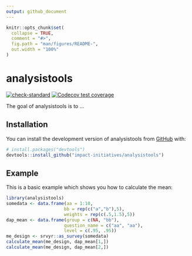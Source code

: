```yaml
---
output: github_document
---
```


<!-- README.md is generated from README.Rmd. Please edit that file -->

```r
knitr::opts_chunk$set(
  collapse = TRUE,
  comment = "#>",
  fig.path = "man/figures/README-",
  out.width = "100%"
)
```

# analysistools

<!-- badges: start -->
[![check-standard](https://github.com/impact-initiatives/analysistools/actions/workflows/check-standard.yaml/badge.svg)](https://github.com/impact-initiatives/analysistools/actions/workflows/check-standard.yaml)
[![Codecov test coverage](https://codecov.io/gh/impact-initiatives/analysistools/branch/main/graph/badge.svg)](https://app.codecov.io/gh/impact-initiatives/analysistools?branch=main)
<!-- badges: end -->

The goal of analysistools is to ...

## Installation

You can install the development version of analysistools from [GitHub](https://github.com/) with:

``` r
# install.packages("devtools")
devtools::install_github("impact-initiatives/analysistools")
```

## Example

This is a basic example which shows you how to calculate the mean:

```r
library(analysistools)
somedata <- data.frame(aa = 1:10,
                      bb = rep(c("a","b"),5),
                      weights = rep(c(.5,1.5),5))
dap_mean <- data.frame(group = c(NA, "bb"),
                      question_name = c("aa", "aa"),
                      level = c(.95, .95))
me_design <- srvyr::as_survey(somedata)
calculate_mean(me_design, dap_mean[1,])
calculate_mean(me_design, dap_mean[2,])
```
